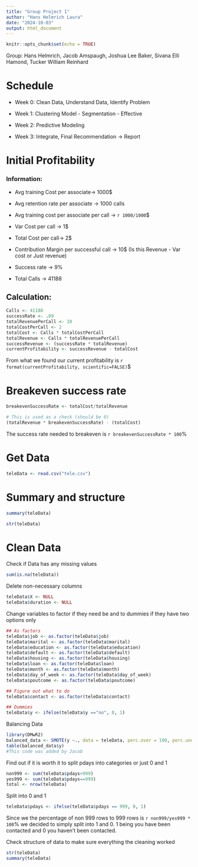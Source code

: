 ```yaml
---
title: "Group Project 1"
author: "Hans Helmrich Laura"
date: "2024-10-03"
output: html_document
---
```


```r
knitr::opts_chunk$set(echo = TRUE)
```

Group: Hans Helmrich, Jacob Amspaugh, Joshua Lee Baker, Sivana Elli Hamond, Tucker William Reinhard

# Schedule
- Week 0: Clean Data, Understand Data, Identify Problem
  
- Week 1: Clustering Model - Segmentation - Effective
  
- Week 2: Predictive Modeling
  
- Week 3: Integrate, Final Recommendation -> Report

# Initial Profitability

### Information:

- Avg training Cost per associate-> 1000$ 
- Avg retention rate per associate -> 1000 calls 

- Avg training cost per associate per call -> `r 1000/1000`$ 
- Var Cost per call -> 1$ 
- Total Cost per call-> 2$ 
- Contribution Margin per successful call -> 10$  (Is this Revenue - Var cost or Just revenue) 

- Success rate -> 9% \n
- Total Calls -> 41188 \n

## Calculation:
```r
Calls <- 41188
successRate <- .09
totalRevenuePerCall <- 10
totalCostPerCall <- 2
totalCost <- Calls * totalCostPerCall
totalRevenue <- Calls * totalRevenuePerCall
successRevenue <- (successRate * totalRevenue)
currentProfitability <- successRevenue - totalCost
```
From what we found our current profitability is `r format(currentProfitability, scientific=FALSE)`$


# Breakeven success rate
```r
breakevenSuccessRate <- totalCost/totalRevenue

# This is used as a check (should be 0)
(totalRevenue * breakevenSuccessRate) - (totalCost)
```
The success rate needed to breakeven is `r breakevenSuccessRate * 100`%

# Get Data
```r
teleData <- read.csv("tele.csv")
```

# Summary and structure
```r
summary(teleData)
```

```r
str(teleData)
```

# Clean Data
Check if Data has any missing values
```r
sum(is.na(teleData))
```

Delete non-necessary columns
```r
teleData$X <- NULL
teleData$duration <- NULL
```

Change variables to factor if they need be and to dummies if they have two options only
```r
## As factors
teleData$job <- as.factor(teleData$job)
teleData$marital <- as.factor(teleData$marital)
teleData$education <- as.factor(teleData$education)
teleData$default <- as.factor(teleData$default)
teleData$housing <- as.factor(teleData$housing)
teleData$loan <- as.factor(teleData$loan)
teleData$month <- as.factor(teleData$month)
teleData$day_of_week <- as.factor(teleData$day_of_week)
teleData$poutcome <- as.factor(teleData$poutcome)

## Figure out what to do
teleData$contact <- as.factor(teleData$contact)

## Dummies
teleData$y <- ifelse(teleData$y =="no", 0, 1)
```

Balancing Data
```r
library(DMwR2)
balanced_data <- SMOTE(y ~., data = teleData, perc.over = 100, perc.under = 200)
table(balanced_data$y)
#This code was added by Jacob
```

Find out if it is worth it to split pdays into categories or just 0 and 1
```r
non999 <- sum(teleData$pdays<999)
yes999 <- sum(teleData$pdays==999)
total <- nrow(teleData)
```

Split into 0 and 1
```r
teleData$pdays <- ifelse(teleData$pdays == 999, 0, 1)
```

Since we the percentage of non 999 rows to 999 rows is `r non999/yes999 * 100`% we decided to simply split into 1 and 0. 1 being you have been contacted and 0 you haven't been contacted.


Check structure of data to make sure everything the cleaning worked
```r
str(teleData)
summary(teleData)
```

